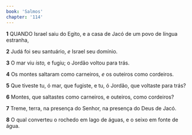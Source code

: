 ```yaml
---
book: 'Salmos'
chapter: '114'
---
```


**1** QUANDO Israel saiu do Egito, e a casa de Jacó de um povo de língua estranha,

**2** Judá foi seu santuário, _e_ Israel seu domínio.

**3** O mar viu _isto,_ e fugiu; o Jordão voltou para trás.

**4** Os montes saltaram como carneiros, _e_ os outeiros como cordeiros.

**5** Que tiveste tu, ó mar, que fugiste, e tu, ó Jordão, que voltaste para trás?

**6** Montes, que saltastes como carneiros, e outeiros, como cordeiros?

**7** Treme, terra, na presença do Senhor, na presença do Deus de Jacó.

**8** O qual converteu o rochedo em lago de águas, e o seixo em fonte de água.
